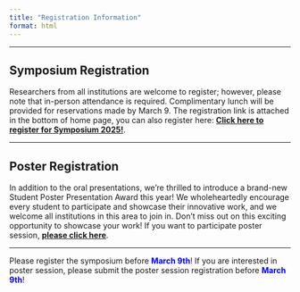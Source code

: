 ```yaml
---
title: "Registration Information"
format: html
---
```


----------------------------------------------------------------------

## Symposium Registration

Researchers from all institutions are welcome to register; however, please note that in-person attendance is required. Complimentary lunch will be provided for reservations made by March 9. The registration link is attached in the bottom of home page, you can also register here: [**Click here to register for Symposium 2025!**](https://docs.google.com/forms/d/1ffdseLSD7huGeLGM9XA5rOT_QWahWa48HFMJgIoB1sA/edit).

---------------------------------------------------------------------

## Poster Registration

In addition to the oral presentations, we're thrilled to introduce a brand-new Student Poster Presentation Award this year! We wholeheartedly encourage every student to participate and showcase their innovative work, and we welcome all institutions in this area to join in. Don't miss out on this exciting opportunity to showcase your work! If you want to participate poster session, [**please click here**](https://docs.google.com/forms/d/e/1FAIpQLSetdMwOBPiGi2psZv-bDyl0oIrOypKEIot5OxC7KKEKs2PI8g/viewform?usp=header).

------------------------------------------------------------------------


Please register the symposium before [**March 9th**]{style="color:blue;"}! If you are interested in poster session, please submit the poster session registration before [**March 9th**]{style="color:blue;"}!
